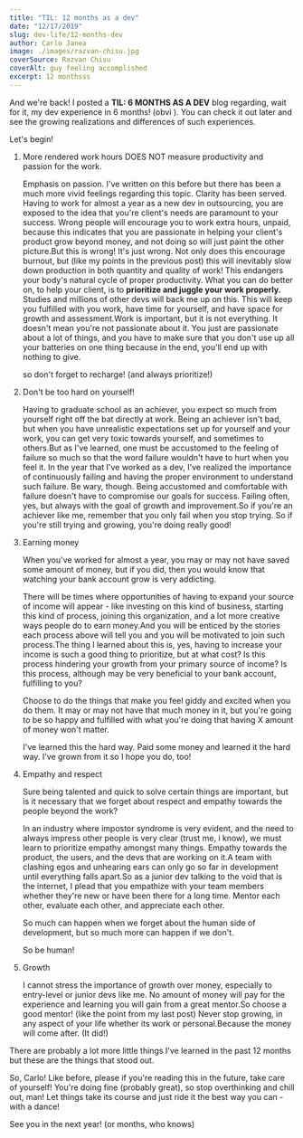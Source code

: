 ```yaml
---
title: "TIL: 12 months as a dev"
date: "12/17/2019"
slug: dev-life/12-months-dev
author: Carlo Janea
image: ./images/razvan-chisu.jpg
coverSource: Razvan Chisu
coverAlt: guy feeling accomplished
excerpt: 12 monthsss
---
```


And we're back! I posted a **TIL: 6 MONTHS AS A DEV** blog regarding, wait for it, my dev experience in 6 months! (obvi ). You can check it out later and see the growing realizations and differences of such experiences.

Let's begin!

1. More rendered work hours DOES NOT measure productivity and passion for the work.

   Emphasis on passion. I've written on this before but there has been a much more vivid feelings regarding this topic. Clarity has been served. Having to work for almost a year as a new dev in outsourcing, you are exposed to the idea that you're client's needs are paramount to your success. Wrong people will encourage you to work extra hours, unpaid, because this indicates that you are passionate in helping your client's product grow beyond money, and not doing so will just paint the other picture.But this is wrong! It's just wrong. Not only does this encourage burnout, but (like my points in the previous post) this will inevitably slow down production in both quantity and quality of work! This endangers your body's natural cycle of proper productivity. What you can do better on, to help your client, is to **prioritize and juggle your work properly.** Studies and millions of other devs will back me up on this. This will keep you fulfilled with you work, have time for yourself, and have space for growth and assessment.Work is important, but it is not everything. It doesn't mean you're not passionate about it. You just are passionate about a lot of things, and you have to make sure that you don't use up all your batteries on one thing because in the end, you'll end up with nothing to give.

   so don't forget to recharge! (and always prioritize!)

2. Don't be too hard on yourself!

   Having to graduate school as an achiever, you expect so much from yourself right off the bat directly at work. Being an achiever isn't bad, but when you have unrealistic expectations set up for yourself and your work, you can get very toxic towards yourself, and sometimes to others.But as I've learned, one must be accustomed to the feeling of failure so much so that the word failure wouldn't have to hurt when you feel it. In the year that I've worked as a dev, I've realized the importance of continuously failing and having the proper environment to understand such failure. Be wary, though. Being accustomed and comfortable with failure doesn't have to compromise our goals for success. Failing often, yes, but always with the goal of growth and improvement.So if you're an achiever like me, remember that you only fail when you stop trying. So if you're still trying and growing, you're doing really good!

3. Earning money

   When you've worked for almost a year, you may or may not have saved some amount of money, but if you did, then you would know that watching your bank account grow is very addicting.

   There will be times where opportunities of having to expand your source of income will appear - like investing on this kind of business, starting this kind of process, joining this organization, and a lot more creative ways people do to earn money.And you will be enticed by the stories each process above will tell you and you will be motivated to join such process.The thing I learned about this is, yes, having to increase your income is such a good thing to prioritize, but at what cost? Is this process hindering your growth from your primary source of income? Is this process, although may be very beneficial to your bank account, fulfilling to you?

   Choose to do the things that make you feel giddy and excited when you do them. It may or may not have that much money in it, but you're going to be so happy and fulfilled with what you're doing that having X amount of money won't matter.

   I've learned this the hard way. Paid some money and learned it the hard way. I've grown from it so I hope you do, too!

4. Empathy and respect

   Sure being talented and quick to solve certain things are important, but is it necessary that we forget about respect and empathy towards the people beyond the work?

   In an industry where impostor syndrome is very evident, and the need to always impress other people is very clear (trust me, i know), we must learn to prioritize empathy amongst many things. Empathy towards the product, the users, and the devs that are working on it.A team with clashing egos and unhearing ears can only go so far in development until everything falls apart.So as a junior dev talking to the void that is the internet, I plead that you empathize with your team members whether they're new or have been there for a long time. Mentor each other, evaluate each other, and appreciate each other.

   So much can happen when we forget about the human side of development, but so much more can happen if we don't.

   So be human!

5. Growth

   I cannot stress the importance of growth over money, especially to entry-level or junior devs like me. No amount of money will pay for the experience and learning you will gain from a great mentor.So choose a good mentor! (like the point from my last post) Never stop growing, in any aspect of your life whether its work or personal.Because the money will come after. (It did!)

There are probably a lot more little things I've learned in the past 12 months but these are the things that stood out.

So, Carlo! Like before, please if you're reading this in the future, take care of yourself! You're doing fine (probably great), so stop overthinking and chill out, man! Let things take its course and just ride it the best way you can - with a dance!

See you in the next year! (or months, who knows)
